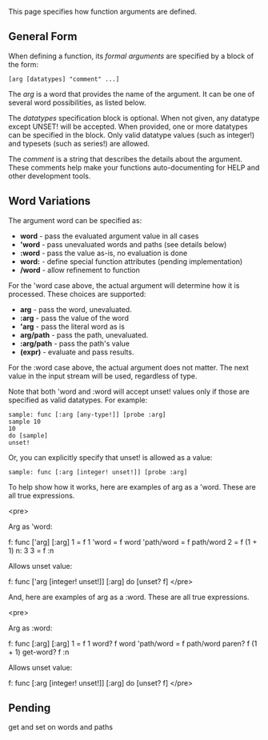 {{underconstruction}}
This page specifies how function arguments are defined.

==General Form==

When defining a function, its ''formal arguments'' are specified by a block of the form:

 [arg [datatypes] &quot;comment&quot; ...]

The ''arg'' is a word that provides the name of the argument. It can be one of several word possibilities, as listed below.

The ''datatypes'' specification block is optional. When not given, any datatype except UNSET! will be accepted. When provided, one or more datatypes can be specified in the block. Only valid datatype values (such as integer!) and typesets (such as series!) are allowed.

The ''comment'' is a string that describes the details about the argument. These comments help make your functions auto-documenting for HELP and other development tools.

==Word Variations==

The argument word can be specified as:

*'''word''' - pass the evaluated argument value in all cases
*''''word''' - pass unevaluated words and paths (see details below)
*''':word''' - pass the value as-is, no evaluation is done
*'''word:''' - define special function attributes (pending implementation)
*'''/word''' - allow refinement to function

For the 'word case above, the actual argument will determine how it is processed. These choices are supported:

*'''arg''' - pass the word, unevaluated.
*''':arg''' - pass the value of the word
*''''arg''' - pass the literal word as is
*'''arg/path''' - pass the path, unevaluated.
*''':arg/path''' - pass the path's value
*'''(expr)''' - evaluate and pass results.

For the :word case above, the actual argument does not matter. The next value in the input stream will be used, regardless of type.

Note that both 'word and :word will accept unset! values only if those are specified as valid datatypes. For example:

 sample: func [:arg [any-type!]] [probe :arg]
 sample 10
 10
 do [sample]
 unset!

Or, you can explicitly specify that unset! is allowed as a value:

 sample: func [:arg [integer! unset!]] [probe :arg]

To help show how it works, here are examples of arg as a 'word. These are all true expressions.

&lt;pre&gt;
; Arg as 'word:
f: func ['arg] [:arg]
1 = f 1
'word = f word
'path/word = f path/word
2 = f (1 + 1)
n: 3  3 = f :n

; Allows unset value:
f: func ['arg [integer! unset!]] [:arg]
do [unset? f]
&lt;/pre&gt;

And, here are examples of arg as a :word. These are all true expressions.

&lt;pre&gt;
; Arg as :word:
f: func [:arg] [:arg]
1 = f 1
word? f word
'path/word = f path/word
paren? f (1 + 1)
get-word? f :n

; Allows unset value:
f: func [:arg [integer! unset!]] [:arg]
do [unset? f]
&lt;/pre&gt;

==Pending==

get and set on words and paths